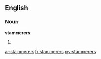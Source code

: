 ==English==

===Noun===
'''stammerers'''

# {{plural of|[[stammerer]]}}

[[ar:stammerers]]
[[fr:stammerers]]
[[my:stammerers]]